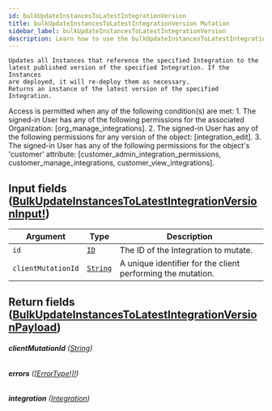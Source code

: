 ```yaml
---
id: bulkUpdateInstancesToLatestIntegrationVersion
title: bulkUpdateInstancesToLatestIntegrationVersion Mutation
sidebar_label: bulkUpdateInstancesToLatestIntegrationVersion
description: Learn how to use the bulkUpdateInstancesToLatestIntegrationVersion Mutation for Prismatic's API.
---
```


    Updates all Instances that reference the specified Integration to the
    latest published version of the specified Integration. If the Instances
    are deployed, it will re-deploy them as necessary.
    Returns an instance of the latest version of the specified Integration.

Access is permitted when any of the following condition(s) are met: 1. The signed-in User has any of the following permissions for the associated Organization: [org_manage_integrations]. 2. The signed-in User has any of the following permissions for any version of the object: [integration_edit]. 3. The signed-in User has any of the following permissions for the object's 'customer' attribute: [customer_admin_integration_permissions, customer_manage_integrations, customer_view_integrations].

## Input fields ([BulkUpdateInstancesToLatestIntegrationVersionInput!](api/schema/input_object/BulkUpdateInstancesToLatestIntegrationVersionInput.mdx))

| Argument           | Type                                     | Description                                                 |
| ------------------ | ---------------------------------------- | ----------------------------------------------------------- |
| `id`               | [`ID`](api/schema/scalar/ID.mdx)         | The ID of the Integration to mutate.                        |
| `clientMutationId` | [`String`](api/schema/scalar/String.mdx) | A unique identifier for the client performing the mutation. |

## Return fields ([BulkUpdateInstancesToLatestIntegrationVersionPayload](api/schema/object/BulkUpdateInstancesToLatestIntegrationVersionPayload.mdx))

###### <b>clientMutationId</b> ([String](api/schema/scalar/String.mdx))

###### <b>errors</b> ([[ErrorType!]!](api/schema/object/ErrorType.mdx))

###### <b>integration</b> ([Integration](api/schema/object/Integration.mdx))
